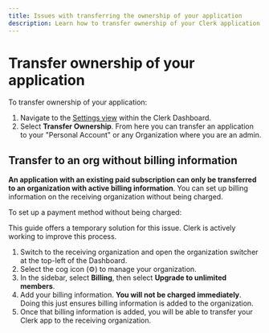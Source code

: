 ```yaml
---
title: Issues with transferring the ownership of your application
description: Learn how to transfer ownership of your Clerk application
---
```


# Transfer ownership of your application

To transfer ownership of your application:

1. Navigate to the [Settings view](https://dashboard.clerk.com/last-active?path=settings) within the Clerk Dashboard.
1. Select **Transfer Ownership**. From here you can transfer an application to your "Personal Account" or any Organization where you are an admin.

## Transfer to an org without billing information

**An application with an existing paid subscription can only be transferred to an organization with active billing information**. You can set up billing information on the receiving organization without being charged.

To set up a payment method without being charged:

<Callout type="Info">
This guide offers a temporary solution for this issue. Clerk is actively working to improve this process. 
</Callout>

1. Switch to the receiving organization and open the organization switcher at the top-left of the Dashboard.
1. Select the cog icon (⚙) to manage your organization.
1. In the sidebar, select **Billing**, then select **Upgrade to unlimited members**.
1. Add your billing information. **You will not be charged immediately**. Doing this just ensures billing information is added to the organization.
1. Once that billing information is added, you will be able to transfer your Clerk app to the receiving organization.

